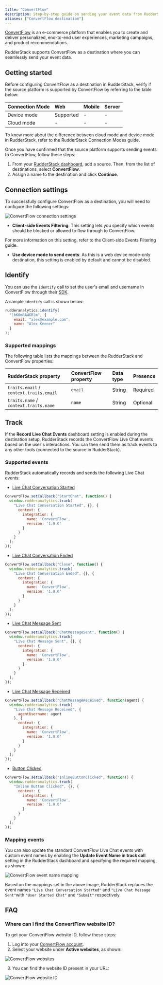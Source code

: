 ```yaml
---
title: "ConvertFlow"
description: Step-by-step guide on sending your event data from RudderStack to ConvertFlow.
aliases: ["ConvertFlow destination"]
---
```


[ConvertFlow](https://www.convertflow.com/) is an e-commerce platform that enables you to create and deliver personalized, end-to-end user experiences, marketing campaigns, and product recommendations.

RudderStack supports ConvertFlow as a destination where you can seamlessly send your event data.

## Getting started

Before configuring ConvertFlow as a destination in RudderStack, verify if the source platform is supported by ConvertFlow by referring to the table below:

| Connection Mode | Web | Mobile | Server |
| :--- | :--- | :--- | :--- |
| Device mode | Supported | - | - |
| Cloud mode | -  | - | - |

<div class="infoBlock">
To know more about the difference between cloud mode and device mode in RudderStack, refer to the <Link to="/destinations/rudderstack-connection-modes/">RudderStack Connection Modes</Link> guide.
</div>

Once you have confirmed that the source platform supports sending events to ConvertFlow, follow these steps:

1. From your [RudderStack dashboard](https://app.rudderstack.com/), add a source. Then, from the list of destinations, select **ConvertFlow**.
2. Assign a name to the destination and click **Continue**.

## Connection settings

To successfully configure ConvertFlow as a destination, you will need to configure the following settings:

<img src="../../assets/event-stream-destinations/convertflow-connection-settings.png" alt="ConvertFlow connection settings" />

- **Client-side Events Filtering**: This setting lets you specify which events should be blocked or allowed to flow through to ConvertFlow.

<div class="infoBlock">
For more information on this setting, refer to the <Link to="/sources/sdks/event-filtering/">Client-side Events Filtering</Link> guide.
</div>

- **Use device mode to send events**: As this is a <Link to="https://www.rudderstack.com/docs/destinations/rudderstack-connection-modes/#device-mode">web device mode</Link>-only destination, this setting is enabled by default and cannot be disabled.

## Identify

You can use the <Link to="/event-spec/standard-events/identify/">`identify`</Link> call to set the user's email and username in ConvertFlow through their <a href="https://developer.ConvertFlow.com/javascript-api/#javascript-api">SDK</a>.

A sample `identify` call is shown below:

```javascript
rudderanalytics.identify(
  "1hKOmRA4GRlm", {
    email: "alex@example.com",
    name: "Alex Keener"
  }
);
```

### Supported mappings

The following table lists the mappings between the RudderStack and ConvertFlow properties:

| RudderStack property | ConvertFlow property | Data type | Presence
|:---------------------|:-------------|:--------------|:--------------|
| `traits.email` / `context.traits.email` | `email` | String | Required |
| `traits.name` / `context.traits.name` | `name` | String | Optional |

## Track

If the **Record Live Chat Events** dashboard setting is enabled during the destination setup, RudderStack records the ConvertFlow Live Chat events based on the user's interactions. You can then send them as <Link to="/event-spec/standard-events/track/">track</Link> events to any other tools (connected to the source in RudderStack).

### Supported events

RudderStack automatically records and sends the following Live Chat events:

- [Live Chat Conversation Started](https://developer.ConvertFlow.com/javascript-api/#startchat-event)

```javascript
ConvertFlow.setCallback("StartChat", function() {
  window.rudderanalytics.track(
    "Live Chat Conversation Started", {}, {
      context: {
        integration: {
          name: 'ConvertFlow',
          version: '1.0.0'
        }
      }
    }
  );
});
```

- [Live Chat Conversation Ended](https://developer.ConvertFlow.com/javascript-api/#close-event)

```javascript
ConvertFlow.setCallback("Close", function() {
  window.rudderanalytics.track(
    "Live Chat Conversation Ended", {}, {
      context: {
        integration: {
          name: 'ConvertFlow',
          version: '1.0.0'
        }
      }
    }
  );
});
```

- [Live Chat Message Sent](https://developer.ConvertFlow.com/javascript-api/#chatmessagesent-event) 

```javascript
ConvertFlow.setCallback("ChatMessageSent", function() {
  window.rudderanalytics.track(
    "Live Chat Message Sent", {}, {
      context: {
        integration: {
          name: 'ConvertFlow',
          version: '1.0.0'
        }
      }
    }
  );
});
```

- [Live Chat Message Received](https://developer.ConvertFlow.com/javascript-api/#chatmessagereceived-event)

```javascript
ConvertFlow.setCallback("ChatMessageReceived", function(agent) {
  window.rudderanalytics.track(
    "Live Chat Message Received", {
      agentUsername: agent
    }, {
      context: {
        integration: {
          name: 'ConvertFlow',
          version: '1.0.0'
        }
      }
    }
  );
});
```

- [Button Clicked](https://developer.ConvertFlow.com/javascript-api/#button-event)

```javascript
ConvertFlow.setCallback("InlineButtonClicked", function() {
  window.rudderanalytics.track(
    "Inline Button Clicked", {}, {
      context: {
        integration: {
          name: 'ConvertFlow',
          version: '1.0.0'
        }
      }
    }
  );
});
```

### Mapping events

You can also update the standard ConvertFlow Live Chat events with custom event names by enabling the <strong>Update Event Name in track call</strong> setting in the RudderStack dashboard and specifying the required mapping, as shown:

<img src="../../assets/event-stream-destinations/ConvertFlow-event-mapping.png" alt="ConvertFlow event name mapping" />

Based on the mappings set in the above image, RudderStack replaces the event names `"Live Chat Conversation Started"` and `"Live Chat Message Sent"`with `"User Started Chat"` and `"Submit"` respectively.

## FAQ

### Where can I find the ConvertFlow website ID?

To get your ConvertFlow website ID, follow these steps:

1. Log into your <a href="https://app.convertflow.com/login">ConvertFlow account</a>.
2. Select your website under **Active websites**, as shown:

<img src="../../assets/event-stream-destinations/convertflow-websites.png" alt="ConvertFlow websites" />

3. You can find the website ID present in your URL:

<img src="../../assets/event-stream-destinations/convertflow-website-id.png" alt="ConvertFlow website ID" />